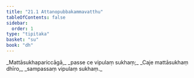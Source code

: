 ```yaml
---
title: "21.1 Attanopubbakammavatthu"
tableOfContents: false
sidebar:
  order: 1
type: "tipitaka"
basket: "su"
book: "dh"
---
```



<DynamicBreadcrumb />

<Division number="290" book="dh">

<Paragraph number="313" type="verses" book="dh">
_Mattāsukhapariccāgā,_  
_passe ce vipulaṃ sukhaṃ;_  
_Caje mattāsukhaṃ dhīro,_  
_sampassaṃ vipulaṃ sukhaṃ._
</Paragraph>
</Division>